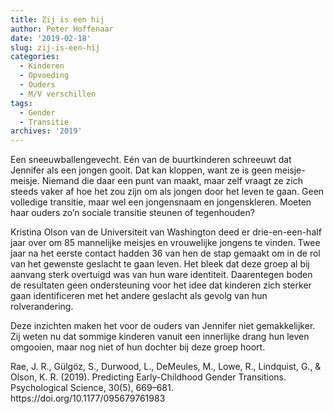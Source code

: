 ```yaml
---
title: Zij is een hij
author: Peter Hoffenaar
date: '2019-02-18'
slug: zij-is-een-hij
categories:
  - Kinderen
  - Opvoeding
  - Ouders
  - M/V verschillen
tags:
  - Gender
  - Transitie
archives: '2019'
---
```

Een sneeuwballengevecht. Eén van de buurtkinderen schreeuwt dat Jennifer als een jongen gooit. Dat kan kloppen, want ze is geen meisje-meisje. Niemand die daar een punt van maakt, maar zelf vraagt ze zich steeds vaker af hoe het zou zijn om als jongen door het leven te gaan. Geen volledige transitie, maar wel een jongensnaam en jongenskleren. Moeten haar ouders zo’n sociale transitie steunen of tegenhouden? 

Kristina Olson van de Universiteit van Washington deed er drie-en-een-half jaar over om 85 mannelijke meisjes en vrouwelijke jongens te vinden. Twee jaar na het eerste contact hadden 36 van hen de stap gemaakt om in de rol van het gewenste geslacht te gaan leven. Het bleek dat deze groep al bij aanvang sterk overtuigd was van hun ware identiteit. Daarentegen boden de resultaten geen ondersteuning voor het idee dat kinderen zich sterker gaan identificeren met het andere geslacht als gevolg van hun rolverandering. 

Deze inzichten maken het voor de ouders van Jennifer niet gemakkelijker. Zij weten nu dat sommige kinderen vanuit een innerlijke drang hun leven omgooien, maar nog niet of hun dochter bij deze groep hoort.

Rae, J. R., Gülgöz, S., Durwood, L., DeMeules, M., Lowe, R., Lindquist, G., & Olson, K. R. (2019). Predicting Early-Childhood Gender Transitions. Psychological Science, 30(5), 669–681. https://doi.org/10.1177/095679761983